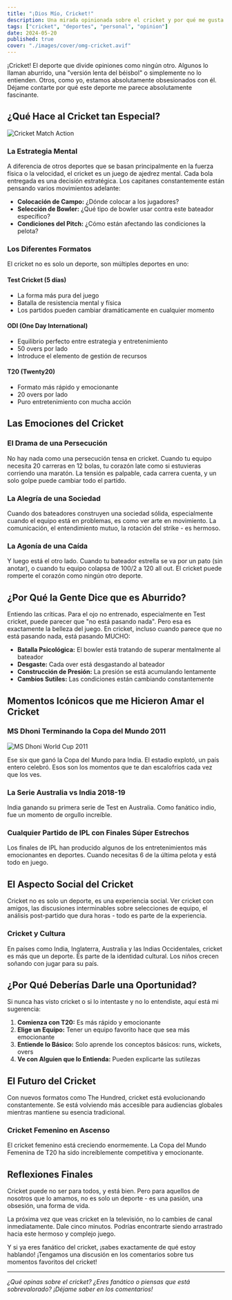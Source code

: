 ```yaml
---
title: "¡Dios Mío, Cricket!"
description: Una mirada opinionada sobre el cricket y por qué me gusta tanto este deporte
tags: ["cricket", "deportes", "personal", "opinion"]
date: 2024-05-20
published: true
cover: "./images/cover/omg-cricket.avif"
---
```


¡Cricket! El deporte que divide opiniones como ningún otro. Algunos lo llaman aburrido, una "versión lenta del béisbol" o simplemente no lo entienden. Otros, como yo, estamos absolutamente obsesionados con él. Déjame contarte por qué este deporte me parece absolutamente fascinante.

## ¿Qué Hace al Cricket tan Especial?

![Cricket Match Action](https://images.unsplash.com/photo-1540747913346-19e32dc3e97e?ixlib=rb-4.0.3&ixid=M3wxMjA3fDB8MHxwaG90by1wYWdlfHx8fGVufDB8fHx8fA%3D%3D&auto=format&fit=crop&w=2340&q=80)

### La Estrategia Mental

A diferencia de otros deportes que se basan principalmente en la fuerza física o la velocidad, el cricket es un juego de ajedrez mental. Cada bola entregada es una decisión estratégica. Los capitanes constantemente están pensando varios movimientos adelante:

- **Colocación de Campo:** ¿Dónde colocar a los jugadores?
- **Selección de Bowler:** ¿Qué tipo de bowler usar contra este bateador específico?
- **Condiciones del Pitch:** ¿Cómo están afectando las condiciones la pelota?

### Los Diferentes Formatos

El cricket no es solo un deporte, son múltiples deportes en uno:

#### Test Cricket (5 días)
- La forma más pura del juego
- Batalla de resistencia mental y física
- Los partidos pueden cambiar dramáticamente en cualquier momento

#### ODI (One Day International)
- Equilibrio perfecto entre estrategia y entretenimiento
- 50 overs por lado
- Introduce el elemento de gestión de recursos

#### T20 (Twenty20)
- Formato más rápido y emocionante
- 20 overs por lado
- Puro entretenimiento con mucha acción

## Las Emociones del Cricket

### El Drama de una Persecución

No hay nada como una persecución tensa en cricket. Cuando tu equipo necesita 20 carreras en 12 bolas, tu corazón late como si estuvieras corriendo una maratón. La tensión es palpable, cada carrera cuenta, y un solo golpe puede cambiar todo el partido.

### La Alegría de una Sociedad

Cuando dos bateadores construyen una sociedad sólida, especialmente cuando el equipo está en problemas, es como ver arte en movimiento. La comunicación, el entendimiento mutuo, la rotación del strike - es hermoso.

### La Agonía de una Caída

Y luego está el otro lado. Cuando tu bateador estrella se va por un pato (sin anotar), o cuando tu equipo colapsa de 100/2 a 120 all out. El cricket puede romperte el corazón como ningún otro deporte.

## ¿Por Qué la Gente Dice que es Aburrido?

Entiendo las críticas. Para el ojo no entrenado, especialmente en Test cricket, puede parecer que "no está pasando nada". Pero esa es exactamente la belleza del juego. En cricket, incluso cuando parece que no está pasando nada, está pasando MUCHO:

- **Batalla Psicológica:** El bowler está tratando de superar mentalmente al bateador
- **Desgaste:** Cada over está desgastando al bateador
- **Construcción de Presión:** La presión se está acumulando lentamente
- **Cambios Sutiles:** Las condiciones están cambiando constantemente

## Momentos Icónicos que me Hicieron Amar el Cricket

### MS Dhoni Terminando la Copa del Mundo 2011
![MS Dhoni World Cup 2011](https://images.unsplash.com/photo-1578662996442-48f60103fc96?ixlib=rb-4.0.3&ixid=M3wxMjA3fDB8MHxwaG90by1wYWdlfHx8fGVufDB8fHx8fA%3D%3D&auto=format&fit=crop&w=2340&q=80)

Ese six que ganó la Copa del Mundo para India. El estadio explotó, un país entero celebró. Esos son los momentos que te dan escalofríos cada vez que los ves.

### La Serie Australia vs India 2018-19
India ganando su primera serie de Test en Australia. Como fanático indio, fue un momento de orgullo increíble.

### Cualquier Partido de IPL con Finales Súper Estrechos
Los finales de IPL han producido algunos de los entretenimientos más emocionantes en deportes. Cuando necesitas 6 de la última pelota y está todo en juego.

## El Aspecto Social del Cricket

Cricket no es solo un deporte, es una experiencia social. Ver cricket con amigos, las discusiones interminables sobre selecciones de equipo, el análisis post-partido que dura horas - todo es parte de la experiencia.

### Cricket y Cultura

En países como India, Inglaterra, Australia y las Indias Occidentales, cricket es más que un deporte. Es parte de la identidad cultural. Los niños crecen soñando con jugar para su país.

## ¿Por Qué Deberías Darle una Oportunidad?

Si nunca has visto cricket o si lo intentaste y no lo entendiste, aquí está mi sugerencia:

1. **Comienza con T20:** Es más rápido y emocionante
2. **Elige un Equipo:** Tener un equipo favorito hace que sea más emocionante
3. **Entiende lo Básico:** Solo aprende los conceptos básicos: runs, wickets, overs
4. **Ve con Alguien que lo Entienda:** Pueden explicarte las sutilezas

## El Futuro del Cricket

Con nuevos formatos como The Hundred, cricket está evolucionando constantemente. Se está volviendo más accesible para audiencias globales mientras mantiene su esencia tradicional.

### Cricket Femenino en Ascenso

El cricket femenino está creciendo enormemente. La Copa del Mundo Femenina de T20 ha sido increíblemente competitiva y emocionante.

## Reflexiones Finales

Cricket puede no ser para todos, y está bien. Pero para aquellos de nosotros que lo amamos, no es solo un deporte - es una pasión, una obsesión, una forma de vida.

La próxima vez que veas cricket en la televisión, no lo cambies de canal inmediatamente. Dale cinco minutos. Podrías encontrarte siendo arrastrado hacia este hermoso y complejo juego.

Y si ya eres fanático del cricket, ¡sabes exactamente de qué estoy hablando! ¡Tengamos una discusión en los comentarios sobre tus momentos favoritos del cricket!

---

*¿Qué opinas sobre el cricket? ¿Eres fanático o piensas que está sobrevalorado? ¡Déjame saber en los comentarios!*
